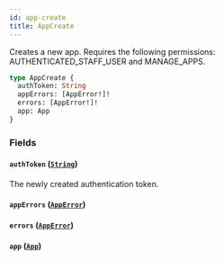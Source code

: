 ```yaml
---
id: app-create
title: AppCreate
---
```



Creates a new app. Requires the following permissions: AUTHENTICATED_STAFF_USER and MANAGE_APPS.

```graphql
type AppCreate {
  authToken: String
  appErrors: [AppError!]!
  errors: [AppError!]!
  app: App
}
```


### Fields

#### `authToken` ([`String`](../../../developer/api-reference/scalars/string))

The newly created authentication token.


#### `appErrors` ([`AppError`](../../../developer/api-reference/objects/app-error))




#### `errors` ([`AppError`](../../../developer/api-reference/objects/app-error))




#### `app` ([`App`](../../../developer/api-reference/objects/app))






